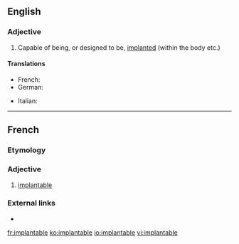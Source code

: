 ==English==

===Adjective===
{{en-adj}}

# Capable of being, or designed to be, [[implanted]] (within the body etc.)

====Translations====
{{trans-top|Capable of being implanted}}
* French: {{t+|fr|implantable}}
* German: {{t|de|implantierbar}}
{{trans-mid}}
* Italian: {{t|it|impiantabile}}
{{trans-bottom}}

----

==French==

===Etymology===
{{suffix|implanter|able|lang=fr}}

===Adjective===
{{fr-adj|mf}}

# [[#English|implantable]]

===External links===
* {{R:TLFi}}

[[fr:implantable]]
[[ko:implantable]]
[[io:implantable]]
[[vi:implantable]]